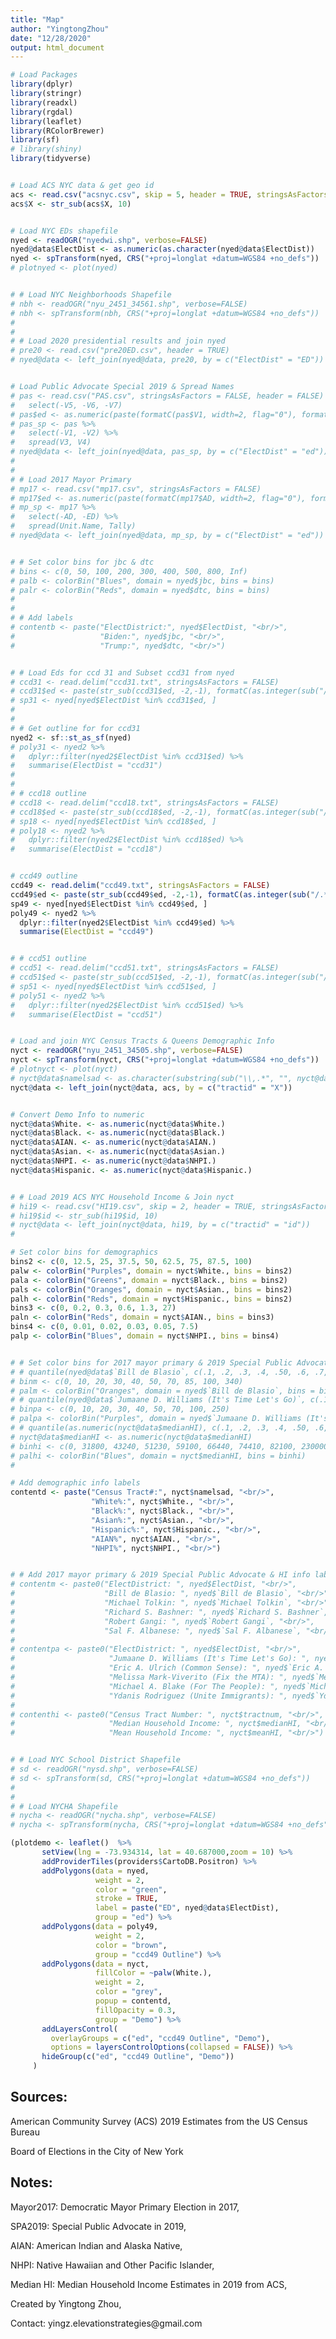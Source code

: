 ---
title: "Map"
author: "YingtongZhou"
date: "12/28/2020"
output: html_document
---

```{r, echo=FALSE, message=FALSE, warning=FALSE, cache=TRUE}
# Load Packages
library(dplyr)
library(stringr)
library(readxl)
library(rgdal)
library(leaflet)
library(RColorBrewer)
library(sf)
# library(shiny)
library(tidyverse)


# Load ACS NYC data & get geo id
acs <- read.csv("acsnyc.csv", skip = 5, header = TRUE, stringsAsFactors = FALSE)
acs$X <- str_sub(acs$X, 10)


# Load NYC EDs shapefile
nyed <- readOGR("nyedwi.shp", verbose=FALSE)
nyed@data$ElectDist <- as.numeric(as.character(nyed@data$ElectDist))
nyed <- spTransform(nyed, CRS("+proj=longlat +datum=WGS84 +no_defs"))
# plotnyed <- plot(nyed)


# # Load NYC Neighborhoods Shapefile
# nbh <- readOGR("nyu_2451_34561.shp", verbose=FALSE)
# nbh <- spTransform(nbh, CRS("+proj=longlat +datum=WGS84 +no_defs"))
# 
# 
# # Load 2020 presidential results and join nyed
# pre20 <- read.csv("pre20ED.csv", header = TRUE)
# nyed@data <- left_join(nyed@data, pre20, by = c("ElectDist" = "ED"))


# Load Public Advocate Special 2019 & Spread Names
# pas <- read.csv("PAS.csv", stringsAsFactors = FALSE, header = FALSE) %>% 
#   select(-V5, -V6, -V7)
# pas$ed <- as.numeric(paste(formatC(pas$V1, width=2, flag="0"), formatC(pas$V2, width=3, flag="0"), sep=""))
# pas_sp <- pas %>% 
#   select(-V1, -V2) %>% 
#   spread(V3, V4)
# nyed@data <- left_join(nyed@data, pas_sp, by = c("ElectDist" = "ed"))
# 
# 
# # Load 2017 Mayor Primary
# mp17 <- read.csv("mp17.csv", stringsAsFactors = FALSE)
# mp17$ed <- as.numeric(paste(formatC(mp17$AD, width=2, flag="0"), formatC(mp17$ED, width=3, flag="0"), sep=""))
# mp_sp <- mp17 %>% 
#   select(-AD, -ED) %>% 
#   spread(Unit.Name, Tally)
# nyed@data <- left_join(nyed@data, mp_sp, by = c("ElectDist" = "ed"))


# # Set color bins for jbc & dtc
# bins <- c(0, 50, 100, 200, 300, 400, 500, 800, Inf)
# palb <- colorBin("Blues", domain = nyed$jbc, bins = bins)
# palr <- colorBin("Reds", domain = nyed$dtc, bins = bins)
# 
# 
# # Add labels
# contentb <- paste("ElectDistrict:", nyed$ElectDist, "<br/>",
#                   "Biden:", nyed$jbc, "<br/>",
#                   "Trump:", nyed$dtc, "<br/>")


# # Load Eds for ccd 31 and Subset ccd31 from nyed
# ccd31 <- read.delim("ccd31.txt", stringsAsFactors = FALSE)
# ccd31$ed <- paste(str_sub(ccd31$ed, -2,-1), formatC(as.integer(sub("/.*", "", ccd31$ed)), width=3, flag="0"), sep = '')
# sp31 <- nyed[nyed$ElectDist %in% ccd31$ed, ]
# 
# 
# # Get outline for for ccd31
nyed2 <- sf::st_as_sf(nyed)
# poly31 <- nyed2 %>%
#   dplyr::filter(nyed2$ElectDist %in% ccd31$ed) %>%
#   summarise(ElectDist = "ccd31")
# 
# 
# # ccd18 outline
# ccd18 <- read.delim("ccd18.txt", stringsAsFactors = FALSE)
# ccd18$ed <- paste(str_sub(ccd18$ed, -2,-1), formatC(as.integer(sub("/.*", "", ccd18$ed)), width=3, flag="0"), sep = '')
# sp18 <- nyed[nyed$ElectDist %in% ccd18$ed, ]
# poly18 <- nyed2 %>%
#   dplyr::filter(nyed2$ElectDist %in% ccd18$ed) %>%
#   summarise(ElectDist = "ccd18")


# ccd49 outline
ccd49 <- read.delim("ccd49.txt", stringsAsFactors = FALSE)
ccd49$ed <- paste(str_sub(ccd49$ed, -2,-1), formatC(as.integer(sub("/.*", "", ccd49$ed)), width=3, flag="0"), sep = '')
sp49 <- nyed[nyed$ElectDist %in% ccd49$ed, ]
poly49 <- nyed2 %>%
  dplyr::filter(nyed2$ElectDist %in% ccd49$ed) %>%
  summarise(ElectDist = "ccd49")


# # ccd51 outline
# ccd51 <- read.delim("ccd51.txt", stringsAsFactors = FALSE)
# ccd51$ed <- paste(str_sub(ccd51$ed, -2,-1), formatC(as.integer(sub("/.*", "", ccd51$ed)), width=3, flag="0"), sep = '')
# sp51 <- nyed[nyed$ElectDist %in% ccd51$ed, ]
# poly51 <- nyed2 %>%
#   dplyr::filter(nyed2$ElectDist %in% ccd51$ed) %>%
#   summarise(ElectDist = "ccd51")


# Load and join NYC Census Tracts & Queens Demographic Info
nyct <- readOGR("nyu_2451_34505.shp", verbose=FALSE)
nyct <- spTransform(nyct, CRS("+proj=longlat +datum=WGS84 +no_defs"))
# plotnyct <- plot(nyct)
# nyct@data$namelsad <- as.character(substring(sub("\\,.*", "", nyct@data$namelsad), 14))
nyct@data <- left_join(nyct@data, acs, by = c("tractid" = "X"))


# Convert Demo Info to numeric
nyct@data$White. <- as.numeric(nyct@data$White.)
nyct@data$Black. <- as.numeric(nyct@data$Black.)
nyct@data$AIAN. <- as.numeric(nyct@data$AIAN.)
nyct@data$Asian. <- as.numeric(nyct@data$Asian.)
nyct@data$NHPI. <- as.numeric(nyct@data$NHPI.)
nyct@data$Hispanic. <- as.numeric(nyct@data$Hispanic.)


# # Load 2019 ACS NYC Household Income & Join nyct
# hi19 <- read.csv("HI19.csv", skip = 2, header = TRUE, stringsAsFactors = FALSE)
# hi19$id <- str_sub(hi19$id, 10)
# nyct@data <- left_join(nyct@data, hi19, by = c("tractid" = "id"))
# 

# Set color bins for demographics
bins2 <- c(0, 12.5, 25, 37.5, 50, 62.5, 75, 87.5, 100)
palw <- colorBin("Purples", domain = nyct$White., bins = bins2)
pala <- colorBin("Greens", domain = nyct$Black., bins = bins2)
pals <- colorBin("Oranges", domain = nyct$Asian., bins = bins2)
palh <- colorBin("Reds", domain = nyct$Hispanic., bins = bins2)
bins3 <- c(0, 0.2, 0.3, 0.6, 1.3, 27)
paln <- colorBin("Reds", domain = nyct$AIAN., bins = bins3)
bins4 <- c(0, 0.01, 0.02, 0.03, 0.05, 7.5)
palp <- colorBin("Blues", domain = nyct$NHPI., bins = bins4)


# # Set color bins for 2017 mayor primary & 2019 Special Public Advocate & HI
# # quantile(nyed@data$`Bill de Blasio`, c(.1, .2, .3, .4, .50, .6, .7, .8, .90), na.rm = TRUE)
# binm <- c(0, 10, 20, 30, 40, 50, 70, 85, 100, 340)
# palm <- colorBin("Oranges", domain = nyed$`Bill de Blasio`, bins = binm)
# # quantile(nyed@data$`Jumaane D. Williams (It's Time Let's Go)`, c(.1, .2, .3, .4, .50, .6, .7, .8, .90), na.rm = TRUE)
# binpa <- c(0, 10, 20, 30, 40, 50, 70, 100, 250)
# palpa <- colorBin("Purples", domain = nyed$`Jumaane D. Williams (It's Time Let's Go)`, bins = binpa)
# # quantile(as.numeric(nyct@data$medianHI), c(.1, .2, .3, .4, .50, .6, .7, .8, .90), na.rm = TRUE)
# nyct@data$medianHI <- as.numeric(nyct@data$medianHI)
# binhi <- c(0, 31800, 43240, 51230, 59100, 66440, 74410, 82100, 230000)
# palhi <- colorBin("Blues", domain = nyct$medianHI, bins = binhi)
# 

# Add demographic info labels
contentd <- paste("Census Tract#:", nyct$namelsad, "<br/>",
                  "White%:", nyct$White., "<br/>",
                  "Black%:", nyct$Black., "<br/>",
                  "Asian%:", nyct$Asian., "<br/>",
                  "Hispanic%:", nyct$Hispanic., "<br/>",
                  "AIAN%", nyct$AIAN., "<br/>",
                  "NHPI%", nyct$NHPI., "<br/>")


# # Add 2017 mayor primary & 2019 Special Public Advocate & HI info labels
# contentm <- paste0("ElectDistrict: ", nyed$ElectDist, "<br/>",
#                    "Bill de Blasio: ", nyed$`Bill de Blasio`, "<br/>",
#                    "Michael Tolkin: ", nyed$`Michael Tolkin`, "<br/>",
#                    "Richard S. Bashner: ", nyed$`Richard S. Bashner`, "<br/>",
#                    "Robert Gangi: ", nyed$`Robert Gangi`, "<br/>",
#                    "Sal F. Albanese: ", nyed$`Sal F. Albanese`, "<br/>")
# 
# contentpa <- paste0("ElectDistrict: ", nyed$ElectDist, "<br/>",
#                     "Jumaane D. Williams (It's Time Let's Go): ", nyed$`Jumaane D. Williams (It's Time Let's Go)`, "<br/>",
#                     "Eric A. Ulrich (Common Sense): ", nyed$`Eric A. Ulrich (Common Sense)`, "<br/>",
#                     "Melissa Mark-Viverito (Fix the MTA): ", nyed$`Melissa Mark-Viverito (Fix the MTA)`, "<br/>",
#                     "Michael A. Blake (For The People): ", nyed$`Michael A. Blake (For The People)`, "<br/>",
#                     "Ydanis Rodriguez (Unite Immigrants): ", nyed$`Ydanis Rodriguez (Unite Immigrants)`, "<br/>")
# 
# contenthi <- paste0("Census Tract Number: ", nyct$tractnum, "<br/>",
#                     "Median Household Income: ", nyct$medianHI, "<br/>",
#                     "Mean Household Income: ", nyct$meanHI, "<br/>")


# # Load NYC School District Shapefile
# sd <- readOGR("nysd.shp", verbose=FALSE)
# sd <- spTransform(sd, CRS("+proj=longlat +datum=WGS84 +no_defs"))
# 
# 
# # Load NYCHA Shapefile
# nycha <- readOGR("nycha.shp", verbose=FALSE)
# nycha <- spTransform(nycha, CRS("+proj=longlat +datum=WGS84 +no_defs"))
```


```{r, echo=FALSE, message=FALSE, warning=FALSE, cache=TRUE}
(plotdemo <- leaflet()  %>% 
       setView(lng = -73.934314, lat = 40.687000,zoom = 10) %>% 
       addProviderTiles(providers$CartoDB.Positron) %>%
       addPolygons(data = nyed,
                   weight = 2,
                   color = "green",
                   stroke = TRUE,
                   label = paste("ED", nyed@data$ElectDist),
                   group = "ed") %>%
       addPolygons(data = poly49,
                   weight = 2,
                   color = "brown",
                   group = "ccd49 Outline") %>%
       addPolygons(data = nyct,
                   fillColor = ~palw(White.),
                   weight = 2,
                   color = "grey",
                   popup = contentd,
                   fillOpacity = 0.3,
                   group = "Demo") %>%
       addLayersControl(
         overlayGroups = c("ed", "ccd49 Outline", "Demo"),
         options = layersControlOptions(collapsed = FALSE)) %>% 
       hideGroup(c("ed", "ccd49 Outline", "Demo"))
     )
```


## Sources:
  
  American Community Survey (ACS) 2019 Estimates from the US Census Bureau
  
  Board of Elections in the City of New York


## Notes:
  
  Mayor2017: Democratic Mayor Primary Election in 2017,
  
  SPA2019: Special Public Advocate in 2019,
  
  AIAN: American Indian and Alaska Native,
  
  NHPI: Native Hawaiian and Other Pacific Islander,
  
  Median HI: Median Household Income Estimates in 2019 from ACS,
  
  Created by Yingtong Zhou,
  
  Contact: yingz.elevationstrategies@gmail.com